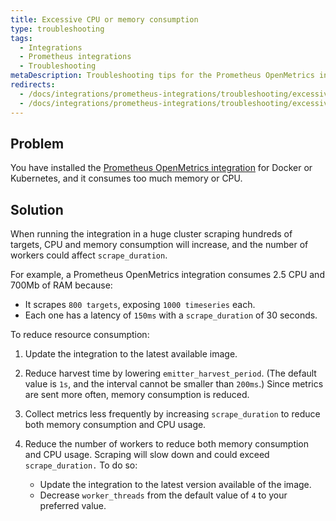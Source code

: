 ```yaml
---
title: Excessive CPU or memory consumption
type: troubleshooting
tags:
  - Integrations
  - Prometheus integrations
  - Troubleshooting
metaDescription: Troubleshooting tips for the Prometheus OpenMetrics integration for Docker or Kubernetes if no data appears in New Relic's UI.
redirects:
  - /docs/integrations/prometheus-integrations/troubleshooting/excessive-cpu-or-memory-consumption
  - /docs/integrations/prometheus-integrations/troubleshooting/excessive-cpu-or-memory-consumption-prometheus-integration
---
```


## Problem

You have installed the [Prometheus OpenMetrics integration](/docs/integrations/prometheus-integrations/install-configure-openmetrics/install-update-or-uninstall-your-prometheus-openmetrics-integration) for Docker or Kubernetes, and it consumes too much memory or CPU.

## Solution

When running the integration in a huge cluster scraping hundreds of targets, CPU and memory consumption will increase, and the number of workers could affect `scrape_duration`.

For example, a Prometheus OpenMetrics integration consumes 2.5 CPU and 700Mb of RAM because:

* It scrapes `800 targets`, exposing `1000 timeseries` each.
* Each one has a latency of `150ms` with a `scrape_duration` of 30 seconds.

To reduce resource consumption:

1. Update the integration to the latest available image.
2. Reduce harvest time by lowering `emitter_harvest_period`. (The default value is `1s`, and the interval cannot be smaller than `200ms`.) Since metrics are sent more often, memory consumption is reduced.
3. Collect metrics less frequently by increasing `scrape_duration` to reduce both memory consumption and CPU usage.
4. Reduce the number of workers to reduce both memory consumption and CPU usage. Scraping will slow down and could exceed `scrape_duration.` To do so:

   * Update the integration to the latest version available of the image.
   * Decrease `worker_threads` from the default value of `4` to your preferred value.
